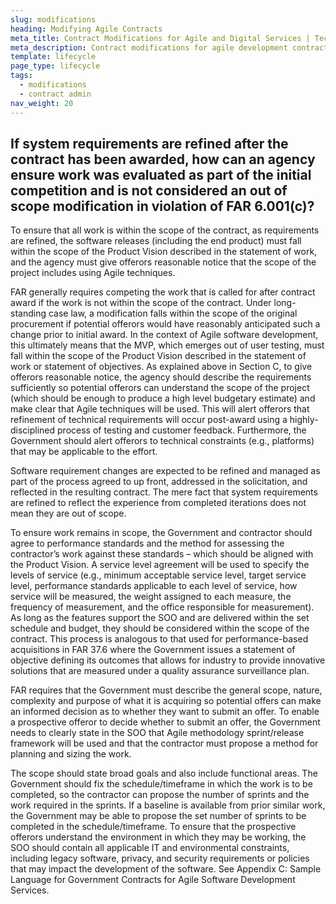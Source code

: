 ```yaml
---
slug: modifications
heading: Modifying Agile Contracts
meta_title: Contract Modifications for Agile and Digital Services | TechFAR Hub
meta_description: Contract modifications for agile development contracts and other digital services are primarily a question of scope. Get answers from the TechFAR Hub.
template: lifecycle
page_type: lifecycle
tags:
  - modifications
  - contract admin
nav_weight: 20
---
```

## If system requirements are refined after the contract has been awarded, how can an agency ensure work was evaluated as part of the initial competition and is not considered an out of scope modification in violation of FAR 6.001(c)?

To ensure that all work is within the scope of the contract, as requirements are refined, the software releases (including the end product) must fall within the scope of the Product Vision described in the statement of work, and the agency must give offerors reasonable notice that the scope of the project includes using Agile techniques.

FAR generally requires competing the work that is called for after contract award if the work is not within the scope of the contract. Under long-standing case law, a modification falls within the scope of the original procurement if potential offerors would have reasonably anticipated such a change prior to initial award. In the context of Agile software development, this ultimately means that the MVP, which emerges out of user testing, must fall within the scope of the Product Vision described in the statement of work or statement of objectives. As explained above in Section C, to give offerors reasonable notice, the agency should describe the requirements sufficiently so potential offerors can understand the scope of the project (which should be enough to produce a high level budgetary estimate) and make clear that Agile techniques will be used. This will alert offerors that refinement of technical requirements will occur post-award using a highly-disciplined process of testing and customer feedback. Furthermore, the Government should alert offerors to technical constraints (e.g., platforms) that may be applicable to the effort.

Software requirement changes are expected to be refined and managed as part of the process agreed to up front, addressed in the solicitation, and reflected in the resulting contract. The mere fact that system requirements are refined to reflect the experience from completed iterations does not mean they are out of scope.

To ensure work remains in scope, the Government and contractor should agree to performance standards and the method for assessing the contractor’s work against these standards – which should be aligned with the Product Vision. A service level agreement will be used to specify the levels of service (e.g., minimum acceptable service level, target service level, performance standards applicable to each level of service, how service will be measured, the weight assigned to each measure, the frequency of measurement, and the office responsible for measurement). As long as the features support the SOO and are delivered within the set schedule and budget, they should be considered within the scope of the contract. This process is analogous to that used for performance-based acquisitions in FAR 37.6 where the Government issues a statement of objective defining its outcomes that allows for industry to provide innovative solutions that are measured under a quality assurance surveillance plan.

FAR requires that the Government must describe the general scope, nature, complexity and purpose of what it is acquiring so potential offers can make an informed decision as to whether they want to submit an offer. To enable a prospective offeror to decide whether to submit an offer, the Government needs to clearly state in the SOO that Agile methodology sprint/release framework will be used and that the contractor must propose a method for planning and sizing the work.

The scope should state broad goals and also include functional areas. The Government should fix the schedule/timeframe in which the work is to be completed, so the contractor can propose the number of sprints and the work required in the sprints. If a baseline is available from prior similar work, the Government may be able to propose the set number of sprints to be completed in the schedule/timeframe. To ensure that the prospective offerors understand the environment in which they may be working, the SOO should contain all applicable IT and environmental constraints, including legacy software, privacy, and security requirements or policies that may impact the development of the software. See Appendix C: Sample Language for Government Contracts for Agile Software Development Services.
